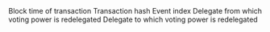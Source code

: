 <ParamField path="block_time">
Block time of transaction
</ParamField>
<ParamField path="tx_hash">
Transaction hash
</ParamField>
<ParamField path="evt_index">
Event index
</ParamField>
<ParamField path="fromDelegate">
Delegate from which voting power is redelegated
</ParamField>
<ParamField path="toDelegate">
Delegate to which voting power is redelegated
</ParamField>
